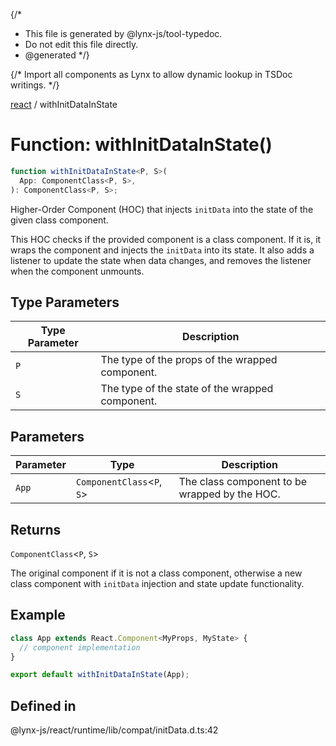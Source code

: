 {/\*

- This file is generated by @lynx-js/tool-typedoc.
- Do not edit this file directly.
- @generated
  \*/}

{/* Import all components as Lynx to allow dynamic lookup in TSDoc writings. */}

[react](/api/react/index.mdx) / withInitDataInState

# Function: withInitDataInState()

```ts
function withInitDataInState<P, S>(
  App: ComponentClass<P, S>,
): ComponentClass<P, S>;
```

Higher-Order Component (HOC) that injects `initData` into the state of the given class component.

This HOC checks if the provided component is a class component. If it is, it wraps the component
and injects the `initData` into its state. It also adds a listener
to update the state when data changes, and removes the listener when the component unmounts.

## Type Parameters

| Type Parameter | Description                                     |
| -------------- | ----------------------------------------------- |
| `P`            | The type of the props of the wrapped component. |
| `S`            | The type of the state of the wrapped component. |

## Parameters

| Parameter | Type                         | Description                                   |
| --------- | ---------------------------- | --------------------------------------------- |
| `App`     | `ComponentClass`\<`P`, `S`\> | The class component to be wrapped by the HOC. |

## Returns

`ComponentClass`\<`P`, `S`\>

The original component if it is not a class component, otherwise a new class component
with `initData` injection and state update functionality.

## Example

```typescript
class App extends React.Component<MyProps, MyState> {
  // component implementation
}

export default withInitDataInState(App);
```

## Defined in

@lynx-js/react/runtime/lib/compat/initData.d.ts:42
